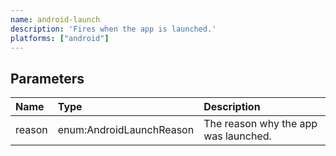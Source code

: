 ```yaml
---
name: android-launch
description: 'Fires when the app is launched.'
platforms: ["android"]
---
```


## Parameters
|Name|Type|Description|
|:---|:---|:---|
|reason|enum:AndroidLaunchReason|The reason why the app was launched.|